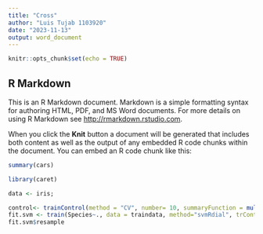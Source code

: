 ---
title: "Cross"
author: "Luis Tujab 1103920"
date: "2023-11-13"
output: word_document
---

```{r setup, include=FALSE}
knitr::opts_chunk$set(echo = TRUE)
```

## R Markdown

This is an R Markdown document. Markdown is a simple formatting syntax for authoring HTML, PDF, and MS Word documents. For more details on using R Markdown see <http://rmarkdown.rstudio.com>.

When you click the **Knit** button a document will be generated that includes both content as well as the output of any embedded R code chunks within the document. You can embed an R code chunk like this:

```{r cars}
summary(cars)
```

```{r}
library(caret)
```

```{r}
data <- iris; 
```

```{r}
control<- trainControl(method = "CV", number= 10, summaryFunction = multiClassSummary())
fit.svm <- train(Species~., data = traindata, method="svmRdial", trControl = control)
fit.svm$resample
```

